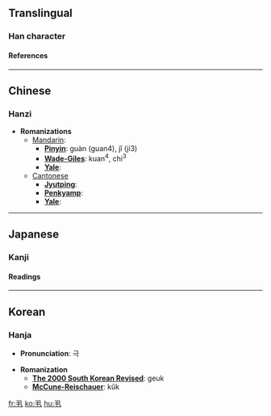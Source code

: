 ==Translingual==
===Han character===
{{Han char|rad=丨|as=03|sn=4|so=|four=1751<sub>0</sub>|canj=弓手 (NQ)|cmean=catch}}
====References====
{{Han ref|kx=0079.060|dkj=00074|hdz=10051.070|uh=4E2E|ud=20014|bh=C950|bd=51536}}

----
==Chinese==
===Hanzi===


* '''Romanizations'''
** [[Mandarin]]:
*** '''[[Pinyin]]''': guàn (guan4), jǐ (ji3)
*** '''[[Wade-Giles]]''': kuan<sup>4</sup>, chi<sup>3</sup>
*** '''[[Yale]]''': 
**[[Cantonese]]
***'''[[Jyutping]]''':
***'''[[Penkyamp]]''': 
***'''[[Yale]]''': 


----
==Japanese==
===Kanji===


{{ja-kanji|grade=|rs=丨03|simple=}}
====Readings====
{{ja-readings|on=[[けき]] (keki), [[きゃく]] (kyaku)|kun=[[もつ]] (motsu), [[とる]] (toru)}}


----
==Korean==
===Hanja===

* '''Pronunciation''': 극

* '''Romanization'''
** '''[[The 2000 South Korean Revised Romanization|The 2000 South Korean Revised]]''': geuk
** '''[[McCune-Reischauer]]''': kŭk


[[fr:丮]]
[[ko:丮]]
[[hu:丮]]